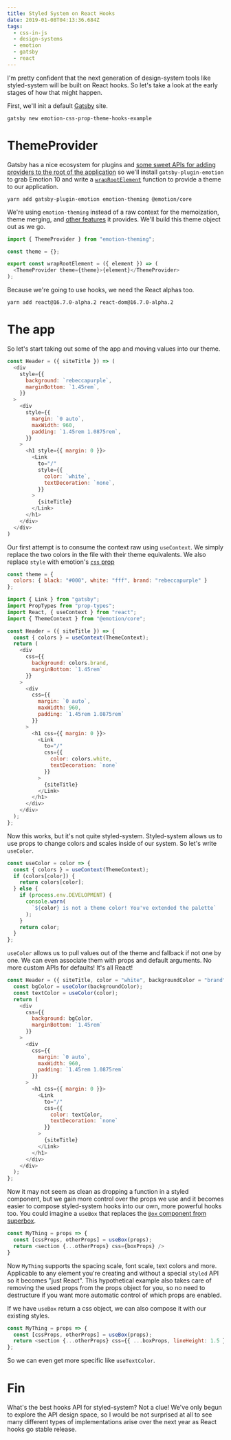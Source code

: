 ```yaml
---
title: Styled System on React Hooks
date: 2019-01-08T04:13:36.684Z
tags:
  - css-in-js
  - design-systems
  - emotion
  - gatsby
  - react
---
```

I'm pretty confident that the next generation of design-system tools like styled-system will be built on React hooks. So let's take a look at the early stages of how that might happen. 

First, we'll init a default [Gatsby](https://www.gatsbyjs.org/) site.

```shell
gatsby new emotion-css-prop-theme-hooks-example
```

# ThemeProvider

Gatsby has a nice ecosystem for plugins and [some sweet APIs for adding providers to the root of the application](/post/controlling-the-gatsby-application-root) so we'll install `gatsby-plugin-emotion` to grab Emotion 10 and write a [`wrapRootElement`](https://www.gatsbyjs.org/docs/ssr-apis/#wrapRootElement) function to provide a theme to our application.

```shell
yarn add gatsby-plugin-emotion emotion-theming @emotion/core
```

We're using `emotion-theming` instead of a raw context for the memoization, theme merging, and [other features](https://github.com/emotion-js/emotion/blob/02ff1e2e8cacf760907a8c1bdbccdde48450ebe2/packages/emotion-theming/src/theme-provider.js) it provides. We'll build this theme object out as we go.

```js
import { ThemeProvider } from "emotion-theming";

const theme = {};

export const wrapRootElement = ({ element }) => (
  <ThemeProvider theme={theme}>{element}</ThemeProvider>
);
```

Because we're going to use hooks, we need the React alphas too.

```shell
yarn add react@16.7.0-alpha.2 react-dom@16.7.0-alpha.2
```

# The app

So let's start taking out some of the app and moving values into our theme.

```js
const Header = ({ siteTitle }) => (
  <div
    style={{
      background: `rebeccapurple`,
      marginBottom: `1.45rem`,
    }}
  >
    <div
      style={{
        margin: `0 auto`,
        maxWidth: 960,
        padding: `1.45rem 1.0875rem`,
      }}
    >
      <h1 style={{ margin: 0 }}>
        <Link
          to="/"
          style={{
            color: `white`,
            textDecoration: `none`,
          }}
        >
          {siteTitle}
        </Link>
      </h1>
    </div>
  </div>
)
```

Our first attempt is to consume the context raw using `useContext`. We simply replace the two colors in the file with their theme equivalents. We also replace `style` with emotion's [`css` prop](https://emotion.sh/docs/css-prop)

```js
const theme = {
  colors: { black: "#000", white: "fff", brand: "rebeccapurple" }
};
```



```js
import { Link } from "gatsby";
import PropTypes from "prop-types";
import React, { useContext } from "react";
import { ThemeContext } from "@emotion/core";

const Header = ({ siteTitle }) => {
  const { colors } = useContext(ThemeContext);
  return (
    <div
      css={{
        background: colors.brand,
        marginBottom: `1.45rem`
      }}
    >
      <div
        css={{
          margin: `0 auto`,
          maxWidth: 960,
          padding: `1.45rem 1.0875rem`
        }}
      >
        <h1 css={{ margin: 0 }}>
          <Link
            to="/"
            css={{
              color: colors.white,
              textDecoration: `none`
            }}
          >
            {siteTitle}
          </Link>
        </h1>
      </div>
    </div>
  );
};
```

Now this works, but it's not quite styled-system. Styled-system allows us to use props to change colors and scales inside of our system. So let's write `useColor`.


```js
const useColor = color => {
  const { colors } = useContext(ThemeContext);
  if (colors[color]) {
    return colors[color];
  } else {
    if (process.env.DEVELOPMENT) {
      console.warn(
        `${color} is not a theme color! You've extended the palette`
      );
    }
    return color;
  }
};
```

`useColor` allows us to pull values out of the theme and fallback if not one by one. We can even associate them with props and default arguments. No more custom APIs for defaults! It's all React!

```js
const Header = ({ siteTitle, color = "white", backgroundColor = "brand" }) => {
  const bgColor = useColor(backgroundColor);
  const textColor = useColor(color);
  return (
    <div
      css={{
        background: bgColor,
        marginBottom: `1.45rem`
      }}
    >
      <div
        css={{
          margin: `0 auto`,
          maxWidth: 960,
          padding: `1.45rem 1.0875rem`
        }}
      >
        <h1 css={{ margin: 0 }}>
          <Link
            to="/"
            css={{
              color: textColor,
              textDecoration: `none`
            }}
          >
            {siteTitle}
          </Link>
        </h1>
      </div>
    </div>
  );
};
```

Now it may not seem as clean as dropping a function in a styled component, but we gain more control over the props we use and it becomes easier to compose styled-system hooks into our own, more powerful hooks too. You could imagine a `useBox` that replaces the [`Box` component from superbox](https://github.com/jxnblk/superbox/blob/70be4c76ff2695e6d6c7c6a3bc6c98991c611577/src/index.js).

```js
const MyThing = props => {
  const [cssProps, otherProps] = useBox(props);
  return <section {...otherProps} css={boxProps} />
}
```

Now `MyThing` supports the spacing scale, font scale, text colors and more. Applicable to any element you're creating and without a special `styled` API so it becomes "just React". This hypothetical example also takes care of removing the used props from the props object for you, so no need to destructure if you want more automatic control of which props are enabled.

If we have `useBox` return a css object, we can also compose it with our existing styles.

```js
const MyThing = props => {
  const [cssProps, otherProps] = useBox(props);
  return <section {...otherProps} css={{ ...boxProps, lineHeight: 1.5 }} />;
};
```

So we can even get more specific like `useTextColor`.

# Fin

What's the best hooks API for styled-system? Not a clue! We've only begun to explore the API design space, so I would be not surprised at all to see many different types of implementations arise over the next year as React hooks go stable release.

